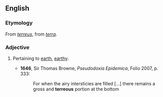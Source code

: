 ==English==
===Etymology===
From {{L.}} ''[[terreus]]'', from ''[[terra]]''.

===Adjective===
{{en-adj}}

# {{obsolete}} Pertaining to [[earth]], [[earthy]].
#*'''1646''', Sir Thomas Browne, ''Pseudodoxia Epidemica'', Folio 2007, p. 333:
#*:For when the airy intersticies are filled [...] there remains a gross and '''terreous''' portion at the bottom